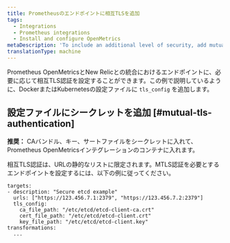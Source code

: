 ```yaml
---
title: Prometheusのエンドポイントに相互TLSを追加
tags:
  - Integrations
  - Prometheus integrations
  - Install and configure OpenMetrics
metaDescription: 'To include an additional level of security, add mutual TLS to your Docker or Kubernetes config file for the Prometheus OpenMetrics integration with New Relic.'
translationType: machine
---
```


Prometheus OpenMetricsとNew Relicとの統合におけるエンドポイントに、必要に応じて相互TLS認証を設定することができます。この例で説明しているように、DockerまたはKubernetesの設定ファイルに `tls_config` を追加します。

## 設定ファイルにシークレットを追加 [#mutual-tls-authentication]

**推奨：** CAバンドル、キー、サートファイルをシークレットに入れて、Prometheus OpenMetricsインテグレーションのコンテナに入れます。

相互TLS認証は、URLの静的なリストに限定されます。MTLS認証を必要とするエンドポイントを設定するには、以下の例に従ってください。

```
targets:
- description: "Secure etcd example"
  urls: ["https://123.456.7.1:2379", "https://123.456.7.2:2379"]
  tls_config:
    ca_file_path: "/etc/etcd/etcd-client-ca.crt"
    cert_file_path: "/etc/etcd/etcd-client.crt"
    key_file_path: "/etc/etcd/etcd-client.key"
transformations:
  ...
```